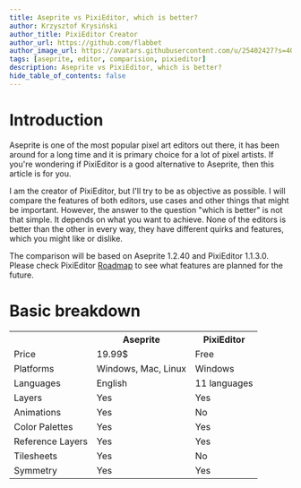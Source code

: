 ```yaml
---
title: Aseprite vs PixiEditor, which is better?
author: Krzysztof Krysiński
author_title: PixiEditor Creator
author_url: https://github.com/flabbet
author_image_url: https://avatars.githubusercontent.com/u/25402427?s=400&v=4
tags: [aseprite, editor, comparision, pixieditor]
description: Aseprite vs PixiEditor, which is better? 
hide_table_of_contents: false
---
```


# Introduction

Aseprite is one of the most popular pixel art editors out there, it has been around for a long time and it is primary choice for a lot of pixel artists. If you're wondering if PixiEditor is a good alternative to Aseprite, then this article is for you.

I am the creator of PixiEditor, but I'll try to be as objective as possible. I will compare the features of both editors, use cases and other things that might be important. However, the answer to the question "which is better" is not that simple. It depends on what you want to achieve. None of the editors is better than the other in every way, they have different quirks and features, which you might like or dislike.

The comparison will be based on Aseprite 1.2.40 and PixiEditor 1.1.3.0.
Please check PixiEditor [Roadmap](/roadmap) to see what features are planned for the future.

# Basic breakdown

<table>
  <tr>
    <th></th>
    <th>Aseprite</th>
    <th>PixiEditor</th>
  </tr>
  <tr>
    <td>Price</td>
    <td>19.99$</td>
    <td>Free</td>
  </tr>
  <tr>
    <td>Platforms</td>
    <td>Windows, Mac, Linux</td>
    <td>Windows</td>
  </tr>
  <tr>
    <td>Languages</td>
    <td>English</td>
    <td>11 languages</td>
  </tr>
  <tr>
    <td>Layers</td>
    <td>Yes</td>
    <td>Yes</td>
  </tr>
  <tr>
    <td>Animations</td>
    <td>Yes</td>
    <td>No</td>
  </tr>
  <tr>
    <td>Color Palettes</td>
    <td>Yes</td>
    <td>Yes</td>
  </tr>
  <tr>
    <td>Reference Layers</td>
    <td>Yes</td>
    <td>Yes</td>
  </tr>
  <tr>
    <td>Tilesheets</td>
    <td>Yes</td>
    <td>No</td>
  </tr>
   <tr>
    <td>Symmetry</td>
    <td>Yes</td>
    <td>Yes</td>
  </tr>
</table>